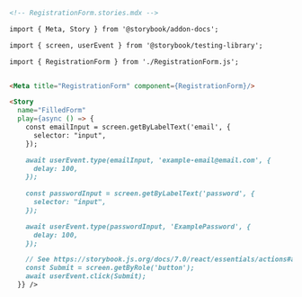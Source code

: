 ```md
<!-- RegistrationForm.stories.mdx -->

import { Meta, Story } from '@storybook/addon-docs';

import { screen, userEvent } from '@storybook/testing-library';

import { RegistrationForm } from './RegistrationForm.js';


<Meta title="RegistrationForm" component={RegistrationForm}/>

<Story
  name="FilledForm"
  play={async () => {
    const emailInput = screen.getByLabelText('email', {
      selector: "input",
    });

    await userEvent.type(emailInput, 'example-email@email.com', {
      delay: 100,
    });
    
    const passwordInput = screen.getByLabelText('password', {
      selector: "input",
    });

    await userEvent.type(passwordInput, 'ExamplePassword', {
      delay: 100,
    });

    // See https://storybook.js.org/docs/7.0/react/essentials/actions#automatically-matching-args to learn how to setup logging in the Actions panel
    const Submit = screen.getByRole('button');
    await userEvent.click(Submit);
  }} />
```